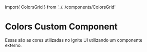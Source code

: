 import{ ColorsGrid } from '../../components/ColorsGrid'


<Meta title="Tokens/Colors" />

# Colors Custom Component

Essas são as cores utilizadas no Ignite UI utilizando  um componente externo.

<ColorsGrid />
